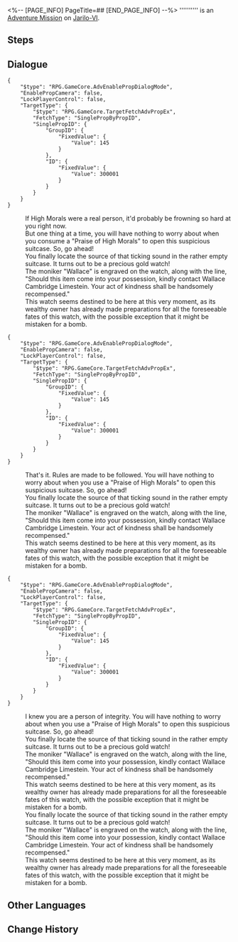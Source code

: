 <%-- [PAGE_INFO]
PageTitle=##
[END_PAGE_INFO] --%>
{{Stub|Dialogue.}}
{{Mission Infobox
|id            = 4040106
|title         = 
|image         = <!--Mission .png-->
|type          = Adventure
|event_name    = 
|chapter       = 
|requirements  = [[Trailblaze Mission]] ''[[Lingering Shadows]]'' completed
|summary       = <!--official mission summary from Fate's Atlas-->
|characters    = Trailblazer
|startLocation = [[Jarilo-VI]] - [[Administrative District]]
|world         = Jarilo-VI
|area          = Administrative District
|prev          = 
|next          = 
|rewards       = Adventure Log*2; Shield (Item)*20
}}
'''''''''' is an [[Adventure Mission]] on [[Jarilo-VI]].

==Steps==


<!--
==Gameplay Notes==

--><!--
==Trial Character==

-->
==Dialogue==
{{Stub Dialogue}}
<pre>{
	"$type": "RPG.GameCore.AdvEnablePropDialogMode",
	"EnablePropCamera": false,
	"LockPlayerControl": false,
	"TargetType": {
		"$type": "RPG.GameCore.TargetFetchAdvPropEx",
		"FetchType": "SinglePropByPropID",
		"SinglePropID": {
			"GroupID": {
				"FixedValue": {
					"Value": 145
				}
			},
			"ID": {
				"FixedValue": {
					"Value": 300001
				}
			}
		}
	}
}</pre>
:If High Morals were a real person, it'd probably be frowning so hard at you right now.
:But one thing at a time, you will have nothing to worry about when you consume a "Praise of High Morals" to open this suspicious suitcase. So, go ahead!
:<!--1-second delay-->
:You finally locate the source of that ticking sound in the rather empty suitcase. It turns out to be a precious gold watch!
:The moniker "Wallace" is engraved on the watch, along with the line, "Should this item come into your possession, kindly contact Wallace Cambridge Limestein. Your act of kindness shall be handsomely recompensed."
:This watch seems destined to be here at this very moment, as its wealthy owner has already made preparations for all the foreseeable fates of this watch, with the possible exception that it might be mistaken for a bomb.
:<!--1-second delay-->
<pre>{
	"$type": "RPG.GameCore.AdvEnablePropDialogMode",
	"EnablePropCamera": false,
	"LockPlayerControl": false,
	"TargetType": {
		"$type": "RPG.GameCore.TargetFetchAdvPropEx",
		"FetchType": "SinglePropByPropID",
		"SinglePropID": {
			"GroupID": {
				"FixedValue": {
					"Value": 145
				}
			},
			"ID": {
				"FixedValue": {
					"Value": 300001
				}
			}
		}
	}
}</pre>
:That's it. Rules are made to be followed. You will have nothing to worry about when you use a "Praise of High Morals" to open this suspicious suitcase. So, go ahead!
:<!--1-second delay-->
:You finally locate the source of that ticking sound in the rather empty suitcase. It turns out to be a precious gold watch!
:The moniker "Wallace" is engraved on the watch, along with the line, "Should this item come into your possession, kindly contact Wallace Cambridge Limestein. Your act of kindness shall be handsomely recompensed."
:This watch seems destined to be here at this very moment, as its wealthy owner has already made preparations for all the foreseeable fates of this watch, with the possible exception that it might be mistaken for a bomb.
:<!--1-second delay-->
<pre>{
	"$type": "RPG.GameCore.AdvEnablePropDialogMode",
	"EnablePropCamera": false,
	"LockPlayerControl": false,
	"TargetType": {
		"$type": "RPG.GameCore.TargetFetchAdvPropEx",
		"FetchType": "SinglePropByPropID",
		"SinglePropID": {
			"GroupID": {
				"FixedValue": {
					"Value": 145
				}
			},
			"ID": {
				"FixedValue": {
					"Value": 300001
				}
			}
		}
	}
}</pre>
:I knew you are a person of integrity. You will have nothing to worry about when you use a "Praise of High Morals" to open this suspicious suitcase. So, go ahead!
:<!--1-second delay-->
:You finally locate the source of that ticking sound in the rather empty suitcase. It turns out to be a precious gold watch!
:The moniker "Wallace" is engraved on the watch, along with the line, "Should this item come into your possession, kindly contact Wallace Cambridge Limestein. Your act of kindness shall be handsomely recompensed."
:This watch seems destined to be here at this very moment, as its wealthy owner has already made preparations for all the foreseeable fates of this watch, with the possible exception that it might be mistaken for a bomb.
:<!--1-second delay-->
:You finally locate the source of that ticking sound in the rather empty suitcase. It turns out to be a precious gold watch!
:The moniker "Wallace" is engraved on the watch, along with the line, "Should this item come into your possession, kindly contact Wallace Cambridge Limestein. Your act of kindness shall be handsomely recompensed."
:This watch seems destined to be here at this very moment, as its wealthy owner has already made preparations for all the foreseeable fates of this watch, with the possible exception that it might be mistaken for a bomb.
:<!--1-second delay-->
{{Dialogue End}}

==Other Languages==
{{Other Languages
|en   = 
|zhs  = 
|zht  = 
|ja   = 
|ko   = 
|es   = 
|fr   = 
|ru   = 
|th   = 
|vi   = 
|de   = 
|id   = 
|pt   = 
}}

==Change History==
{{Change History|1.0}}
